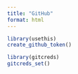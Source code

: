 ```yaml
---
title: "GitHub"
format: html
---
```


```r
library(usethis)
create_github_token()
```

```r
library(gitcreds)
gitcreds_set()
```
